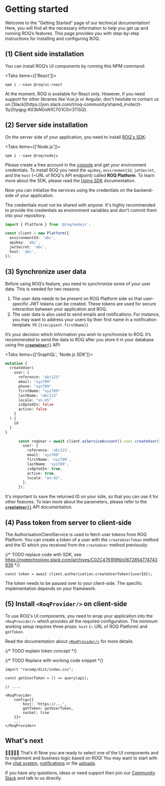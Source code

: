 
# Getting started

Welcome to the "Getting Started" page of our technical documentation! Here, you will find all the necessary information
to help you get up and running ROQ’s features. This page provides you with step-by-step instructions for installing and
configuring ROQ.

## (1) Client side installation

You can install ROQ’s UI components by running this NPM command:

<Tabs items={['React']}><Tab>
```shell
npm i --save @roq/ui-react
```
</Tab></Tabs>

<Callout type="info" emoji="ℹ️">
  At the moment, ROQ is available for React only. However, if you need support for other libraries like Vue.js or 
Angular, don't hesitate to contact us on [Slack](https://join.slack.com/t/roq-community/shared_invite/zt-1ly20yqpg-K03kNGxN1C7G1C0rr3TlSQ).

</Callout>

## (2) Server side installation

On the server side of your application, you need to install [ROQ's SDK](/api-doc/sdk-api):

<Tabs items={['Node.js']}><Tab>
```shell
npm i --save @roq/nodejs
```
</Tab></Tabs>

Please create a free account in the [console](https://console.roq.tech) and get your environment credentials.
To install ROQ you need the `apiKey`, `environmentId`, `jwtSecret`, and the `host` (~URL of ROQ's API endpoint) 
called **ROQ Platform**. To learn more about the SDK, please read the [Using SDK](/api-doc/sdk-api) documentation.

Now you can initialize the services using the credentials on the backend-side of your application.

<Callout type="warning" emoji="⚠️">
The credentials must not be shared with anyone. It's highly recommended to provide the credentials as environment 
variables and don't commit them into your repository. 
</Callout>

```typescript
import { Platform } from '@roq/nodejs';

const client = new Platform({
  environmentId: 'abc',
  apiKey: 'abc',
  jwtSecret: 'abc',
  host: 'abc',
});
```

## (3) Synchronize user data

Before using ROQ’s feature, you need to synchronize some of your user data. This is needed for two reasons:

1. The user data needs to be present on ROQ Platform side so that user-specific JWT tokens can be created. These 
   tokens are used for secure interaction between your application and ROQ.
2. The user data is also used to send emails and notifications. For instance, you may want to address your users by 
   their first name in a notification template: Hi `{{recipient.firstName}}`

It’s your decision which information you wish to synchronize to ROQ. It’s recommended to send the data to ROQ after you
store it in your database using the [**`createUser()`**](/api-doc/users-api#createuser) API:

<Tabs items={['GraphQL', 'Node.js SDK']}><Tab>
```graphql
mutation {
  createUser(
    user: {
      reference: "abc123"
      email: "xyz789"
      phone: "xyz789"
      firstName: "xyz789"
      lastName: "abc123"
      locale: "en-US"
      isOptedIn: false
      active: false
    }
  ) {
    id
  }
}
```
</Tab><Tab>
```typescript
      const roqUser = await client.asServiceAccount().user.createUser({
        user: {
          reference: 'abc123',
          email: 'xyz789',
          firstName: 'xyz789',
          lastName: 'xyz789',
          isOptedIn: true,
          active: true,
          locale: "en-US",
        },
      });
```
</Tab></Tabs>

It's important to save the returned ID on your side, so that you can use it for other features. To lean more about 
the parameters, please refer to the [**`createUser()`**](/api-doc/users-api#createuser) API documentation.


## (4) Pass token from server to client-side

The AuthorisationClientService is used to fetch user tokens from ROQ Platform. You can create a token of a user with the
`createUserToken` method and the ID which you received from the `createUser` method previously:

{/* TODO replace code with SDK, see https://roqtechnology.slack.com/archives/C02C4761R9N/p1672854774743939 */}

```tsx
const token = await client.authorization.createUserToken({userId});
```

The token needs to be passed over to your client-side. The specific implementation depends on your framework.

## (5) Install `<RoqProvider/>` on client-side

To use ROQ's UI components, you need to wrap your application into the `<RoqProvider/>` which provides all the 
required configuration. The minimum working setup requires three props: `host` (~ URL of ROQ Platform) and `getToken`. 

Read the documentation about [`<RoqProvider/>`](/ui-components/roq-provider) for more details.

{/* TODO explain token concept */}

{/* TODO Replace with working code snippet */}

```tsx
import "rocomp/dist/index.css";

const getUserToken = () => query(api);

// ....

<RoqProvider
    config={{
        host: 'https://...',
        getToken: getUserToken,
        socket: true
    }}>
    ...
</RoqProvider>
```

## What's next

🎉🎉🎉🎉🎉 That’s it! Now you are ready to select one of the UI components and to implement and business logic based on
ROQ! You may want to start with the [chat system](/feature-guides/chat), [notifications](/feature-guides/notifications)
or file [uploads](/feature-guides/files).

If you have any questions, ideas or need support then join
our [Community Slack](https://join.slack.com/t/roq-community/shared_invite/zt-1ly20yqpg-K03kNGxN1C7G1C0rr3TlSQ) and talk
to us directly.